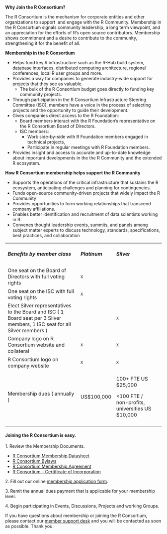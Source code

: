 **Why Join the R Consortium?**

The R Consortium is the mechanism for corporate entities and other organizations to support  and engage with the R Community. Membership in the R Consortium signals community leadership, a long term viewpoint, and an appreciation for the efforts of R’s open source contributors. Membership shows commitment and a desire to contribute to the community, strengthening it for the benefit of all.

**Membership in the R Consortium**

-   Helps fund key R infrastructure such as the R-Hub build system, database interfaces, distributed computing architecture, regional conferences, local R user groups and more.
-   Provides a way for companies to generate industry-wide support for projects that they see as valuable.
    -   The bulk of the R Consortium budget goes directly to funding key community projects.
-   Through participation in the R Consortium Infrastructure Steering Committee (ISC), members have a voice in the process of selecting projects and the opportunity to guide their development.
-   Gives companies direct access to the R Foundation:
    -   Board members interact with the R Foundation’s representative on the R Consortium Board of Directors.
    -   ISC members:
        -   Work side-by-side with R Foundation members engaged in technical projects,
        -   Participate in regular meetings with R Foundation members.
-   Provides insight and access to accurate and up-to-date knowledge about important developments in the the R Community and the extended R ecosystem.

**How R Consortium membership helps support the R Community**

-   Supports the operations of the critical infrastructure that sustains the R ecosystem, anticipating challenges and planning for contingencies.  
-   Funds open-source community-driven projects that widely impact the R Community
-   Provides opportunities to form working relationships that transcend company affiliations.
-   Enables better identification and recruitment of data scientists working in R.
-   Convenes thought leadership events, summits, and panels among subject matter experts to discuss technology, standards, specifications, best practices, and collaboration

<table><tbody><tr><td><h5><strong>Benefits by member class</strong></h5></td><td><h5><strong>Platinum</strong></h5></td><td><h5><strong>Silver</strong></h5></td><td></td></tr><tr><td><span>One seat on the Board of Directors with full voting rights</span></td><td><pre><span>X</span></pre></td><td></td><td></td></tr><tr><td><span>One seat on the ISC with full voting rights &nbsp;&nbsp;&nbsp;&nbsp;&nbsp;&nbsp;&nbsp;&nbsp;&nbsp;&nbsp;&nbsp;&nbsp;&nbsp;&nbsp;&nbsp;&nbsp;&nbsp;</span></td><td><pre><span>X</span></pre></td><td></td><td></td></tr><tr><td><span>Elect Silver representatives to the Board and ISC ( 1 Board seat per 3 Silver members, 1 ISC seat for all Silver members )</span></td><td></td><td><pre><span>X</span></pre></td><td></td></tr><tr><td><span>Company logo on R Consortium website and collateral</span></td><td><pre><span>X</span></pre></td><td><pre><span>X</span></pre></td><td></td></tr><tr><td><span>R Consortium logo on company website</span></td><td><pre><span>X</span></pre></td><td><pre><span>X</span></pre></td><td></td></tr><tr><td><span>Membership dues ( annually )</span></td><td><p><span>US$100,000</span></p></td><td><p><span>100+ FTE US $25,000</span></p><p><span>&lt;100 FTE / non-profits, universities US $10,000</span></p></td><td></td></tr><tr><td></td><td></td><td></td><td></td></tr></tbody></table>

#### Joining the R Consortium is easy.

1\. Review the Membership Documents.

-   [R Consortium Membership Datasheet](https://www.r-consortium.org/wp-content/uploads/sites/13/2016/09/r_consortium_datasheet.pdf "R Consortium Membership Datasheet")
-   [R Consortium Bylaws](https://www.r-consortium.org/wp-content/uploads/sites/13/2019/11/R-Consortium-Bylaws-1157174-v2-Approved-11.20.19.pdf)
-   [R Consortium Membership Agreement](https://www.r-consortium.org/wp-content/uploads/sites/13/2019/11/R-Consortium-Membership-Agreement-1157181-v2-Approved-11.20.19.pdf)
-   [R Consortium – Certificate of Incorporation](https://www.r-consortium.org/wp-content/uploads/sites/13/2021/02/R-Consortium-Certificate-of-Incorporation.pdf)

2\. Fill out our online [membership application form](https://join.r-consortium.org/).

3\. Remit the annual dues payment that is applicable for your membership level.

4\. Begin participating in Events, Discussions, Projects and working Groups.

If you have questions about membership or joining the R Consortium, please contact our [member support desk](https://members.r-consortium.org/) and you will be contacted as soon as possible. Thank you.